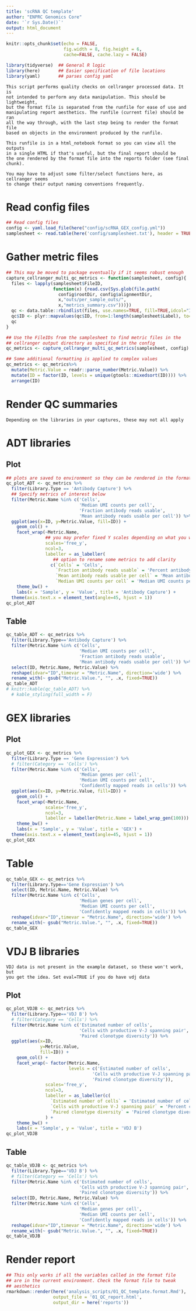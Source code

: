```yaml
---
title: 'scRNA QC template'
author: "ENPRC Genomics Core"
date: '`r Sys.Date()`'
output: html_document
---
```


```r
knitr::opts_chunk$set(echo = FALSE,
                      fig.width = 8, fig.height = 6,
                      cache=FALSE, cache.lazy = FALSE) 

library(tidyverse)  ## General R logic
library(here)       ## Easier specification of file locations
library(yaml)       ## parses config yaml
```

```{}
This script performs quality checks on cellranger processed data. It is
not intended to perform any data manipulation. This should be lightweight,
but the format file is separated from the runfile for ease of use and 
manipulating report aesthetics. The runfile (current file) should be ran
all the way through, with the last step being to render the format file
based on objects in the environment produced by the runfile. 

This runfile is in a html_notebook format so you can view all the outputs
in a single HTML if that's useful, but the final report should be 
the one rendered by the format file into the reports folder (see final chunk).

You may have to adjust some filter/select functions here, as cellranger seems
to change their output naming conventions frequently. 
```

# Read config files
```r
## Read config files
config <- yaml.load_file(here("config/scRNA_GEX_config.yml"))
samplesheet <- read.table(here('config/samplesheet.txt'), header = TRUE)
```

# Gather metric files

```r
## This may be moved to package eventually if it seems robust enough
capture_cellranger_multi_qc_metrics <- function(samplesheet, config){
  files <- lapply(samplesheet$FileID,
                  function(x) {read.csv(Sys.glob(file.path(
                    config$rootDir, config$alignmentDir,
                    x,"outs/per_sample_outs/",
                    x,"metrics_summary.csv")))})
  qc <- data.table::rbindlist(files, use.names=TRUE, fill=TRUE,idcol="ID")
  qc$ID <- plyr::mapvalues(qc$ID, from=1:length(samplesheet$Label), to=samplesheet$Label)
  qc
}

## Use the FileIDs from the samplesheet to find metric files in the
## cellranger output directory as specified in the config
qc_metrics <- capture_cellranger_multi_qc_metrics(samplesheet, config) 

## Some additional formatting is applied to complex values
qc_metrics <- qc_metrics%>%
  mutate(Metric.Value = readr::parse_number(Metric.Value)) %>%
  mutate(ID = factor(ID, levels = unique(gtools::mixedsort(ID)))) %>%
  arrange(ID)
```

# Render QC summaries

```{}
Depending on the libraries in your captures, these may not all apply
```

# ADT libraries

## Plot

```r
## plots are saved to environment so they can be rendered in the format file
qc_plot_ADT <- qc_metrics %>%
  filter(Library.Type == 'Antibody Capture') %>%
  ## Specify metrics of interest below
  filter(Metric.Name %in% c('Cells',
                            'Median UMI counts per cell',
                            'Fraction antibody reads usable',
                            'Mean antibody reads usable per cell')) %>%
  ggplot(aes(x=ID, y=Metric.Value, fill=ID)) +
    geom_col() + 
    facet_wrap(~Metric.Name,
               ## you may prefer fixed Y scales depending on what you want to show
               scales='free_y',
               ncol=3,
               labeller = as_labeller(
                  ## option to rename some metrics to add clarity
                 c(`Cells` = 'Cells',
                   `Fraction antibody reads usable` = 'Percent antibody reads usable',
                   `Mean antibody reads usable per cell` = 'Mean antibody reads usable per cell',
                   `Median UMI counts per cell` = 'Median UMI counts per cell'))) +
    theme_bw() +
    labs(x = 'Sample', y = 'Value', title = 'Antibody Capture') +
  theme(axis.text.x = element_text(angle=45, hjust = 1))
qc_plot_ADT
```

## Table

```r
qc_table_ADT <- qc_metrics %>% 
  filter(Library.Type=='Antibody Capture') %>% 
  filter(Metric.Name %in% c('Cells',
                            'Median UMI counts per cell',
                            'Fraction antibody reads usable',
                            'Mean antibody reads usable per cell')) %>%
  select(ID, Metric.Name, Metric.Value) %>% 
  reshape(idvar="ID",timevar = "Metric.Name", direction='wide') %>%
  rename_with(~ gsub("Metric.Value.", "", .x, fixed=TRUE))
qc_table_ADT
# knitr::kable(qc_table_ADT) %>%
  # kable_styling(full_width = F)
```

# GEX libraries

## Plot

```r
qc_plot_GEX <- qc_metrics %>%
  filter(Library.Type == 'Gene Expression') %>%
  # filter(Category == 'Cells') %>%
  filter(Metric.Name %in% c('Cells',
                            'Median genes per cell',
                            'Median UMI counts per cell',
                            'Confidently mapped reads in cells')) %>%
  ggplot(aes(x=ID, y=Metric.Value, fill=ID)) +
    geom_col() + 
    facet_wrap(~Metric.Name, 
               scales='free_y',
               ncol=3,
               labeller = labeller(Metric.Name = label_wrap_gen(100))) +
    theme_bw() +
    labs(x = 'Sample', y = 'Value', title = 'GEX') +
  theme(axis.text.x = element_text(angle=45, hjust = 1))
qc_plot_GEX
```

# Table

```r
qc_table_GEX <- qc_metrics %>% 
  filter(Library.Type=='Gene Expression') %>% 
  select(ID, Metric.Name, Metric.Value) %>%
  filter(Metric.Name %in% c('Cells',
                            'Median genes per cell',
                            'Median UMI counts per cell',
                            'Confidently mapped reads in cells')) %>%
  reshape(idvar="ID",timevar = "Metric.Name", direction='wide') %>%
  rename_with(~ gsub("Metric.Value.", "", .x, fixed=TRUE))
qc_table_GEX
```

# VDJ B libraries

```{}
VDJ data is not present in the example dataset, so these won't work, but
you get the idea. Set eval=TRUE if you do have vdj data
```


## Plot

```r
qc_plot_VDJB <- qc_metrics %>%
  filter(Library.Type=='VDJ B') %>%
  # filter(Category == 'Cells') %>%
  filter(Metric.Name %in% c('Estimated number of cells',
                            'Cells with productive V-J spanning pair',
                            'Paired clonotype diversity')) %>%
  ggplot(aes(x=ID, 
             y=Metric.Value, 
             fill=ID)) +
    geom_col() + 
    facet_wrap(~ factor(Metric.Name,
                        levels = c('Estimated number of cells',
                                 'Cells with productive V-J spanning pair',
                                 'Paired clonotype diversity')),
               scales='free_y',
               ncol=3,
               labeller = as_labeller(c(
                 `Estimated number of cells` = 'Estimated number of cells',
                 `Cells with productive V-J spanning pair` = 'Percent cells with productive V-J spanning pair',
                 `Paired clonotype diversity` = 'Paired clonotype diversity'))
               ) +
    theme_bw() +
    labs(x = 'Sample', y = 'Value', title = 'VDJ B')
qc_plot_VDJB
```

## Table

```r
qc_table_VDJB <- qc_metrics %>% 
  filter(Library.Type=='VDJ B') %>%
  # filter(Category == 'Cells') %>%
  filter(Metric.Name %in% c('Estimated number of cells',
                            'Cells with productive V-J spanning pair',
                            'Paired clonotype diversity')) %>%
  select(ID, Metric.Name, Metric.Value) %>%
  filter(Metric.Name %in% c('Cells',
                            'Median genes per cell',
                            'Median UMI counts per cell',
                            'Confidently mapped reads in cells')) %>%
  reshape(idvar="ID",timevar = "Metric.Name", direction='wide') %>%
  rename_with(~ gsub("Metric.Value.", "", .x, fixed=TRUE))
qc_table_VDJB
```

# Render report

```r
## This only works if all the variables called in the format file 
## are in the current environment. Check the format file to tweak
## aesthetics 
rmarkdown::render(here('analysis_scripts/01_QC_template.format.Rmd'),
                  output_file = '01_QC_report.html',
                  output_dir = here('reports'))
```

